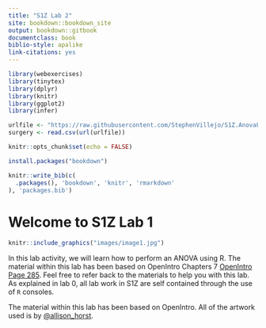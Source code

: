 ```yaml
---
title: "S1Z Lab 2"
site: bookdown::bookdown_site
output: bookdown::gitbook
documentclass: book
biblio-style: apalike
link-citations: yes
---
```


```r
library(webexercises)
library(tinytex)
library(dplyr)
library(knitr)
library(ggplot2)
library(infer)

urlfile <- "https://raw.githubusercontent.com/StephenVillejo/S1Z.AnovaLab/main/surgery.csv"
surgery <- read.csv(url(urlfile))

knitr::opts_chunk$set(echo = FALSE)
```

```r
install.packages("bookdown")
```

```r
knitr::write_bib(c(
  .packages(), 'bookdown', 'knitr', 'rmarkdown'
), 'packages.bib')
```

# Welcome to S1Z Lab 1 {-}

```r
knitr::include_graphics("images/image1.jpg")
```

In this lab activity, we will learn how to perform an ANOVA using R. The material within this lab has been based on OpenIntro Chapters 7 
<a href="https://www.openintro.org/redirect.php?go=os4_tablet&referrer=/stat/os4.php#page=285">OpenIntro Page 285</a>. Feel free to refer back to the materials to help you with this lab. As explained in lab 0, all lab work in S1Z are self contained through the use of `R` consoles.

The material within this lab has been based on OpenIntro. All of the artwork used is by <a href="https://github.com/allisonhorst/stats-illustrations">@allison_horst</a>.

<br>

